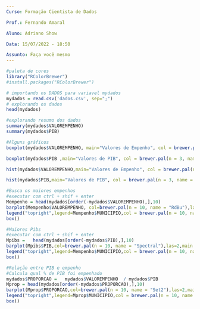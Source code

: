 ```yaml
---
Curso: Formação Cientista de Dados 

Prof.: Fernando Amaral

Aluno: Adriano Show

Data: 15/07/2022 - 18:50

Assunto: Faça você mesmo
---
```


```r
#paleta de cores
library("RColorBrewer")
#install.packages("RColorBrewer")
```


```r
# importando os DADOS para variavel mydados
mydados = read.csv('dados.csv', sep=";")
# explorando os dados
head(mydados)
```


```r
#explorando resumo dos dados 
summary(mydados$VALOREMPENHO)
summary(mydados$PIB)
```


```r
#Alguns gráficos
boxplot(mydados$VALOREMPENHO, main="Valores de Empenho", col = brewer.pal(n = 3, name = "Paired"), outline = F )

boxplot(mydados$PIB ,main="Valores de PIB", col = brewer.pal(n = 3, name = "Pastel1"), outline = F )

hist(mydados$VALOREMPENHO,main="Valores de Empenho", col = brewer.pal(n = 3, name = "Paired"))

hist(mydados$PIB,main="Valores de PIB", col = brewer.pal(n = 3, name = "Pastel1"), outline = F )
```


```r
#Busca os maiores empenhos
#executar com ctrl + shif + enter
Mempenho = head(mydados[order(-mydados$VALOREMPENHO),],10)
barplot(Mempenho$VALOREMPENHO, col=brewer.pal(n = 10, name = "RdBu"),las=2,main = "Maiores Empenhos")
legend("topright",legend=Mempenho$MUNICIPIO,col = brewer.pal(n = 10, name = "RdBu"), lty=1:2, cex=0.8, ncol = 2,lwd=4)
box()
```


```r
#Maiores Pibs
#executar com ctrl + shif + enter
Mpibs =   head(mydados[order(-mydados$PIB),],10)
barplot(Mpibs$PIB,col=brewer.pal(n = 10, name = "Spectral"),las=2,main = "Maiores PIBS")
legend("topright",legend=Mempenho$MUNICIPIO,col = brewer.pal(n = 10, name = "Spectral"), lty=1:2, cex=0.8, ncol = 2,lwd=4)
box()
```


```r
#Relação entre PIB e empenho
#Calcula qual % de PIB foi empenhado
mydados$PROPORCAO =   mydados$VALOREMPENHO  / mydados$PIB 
Mprop = head(mydados[order(-mydados$PROPORCAO),],10)
barplot(Mprop$PROPORCAO,col=brewer.pal(n = 10, name = "Set2"),las=2,main = "Maiores Gastos em Proporção ao PIB")
legend("topright",legend=Mprop$MUNICIPIO,col = brewer.pal(n = 10, name = "Set2"), lty=1:2, cex=0.8, ncol = 2,lwd=4)
box()

```
